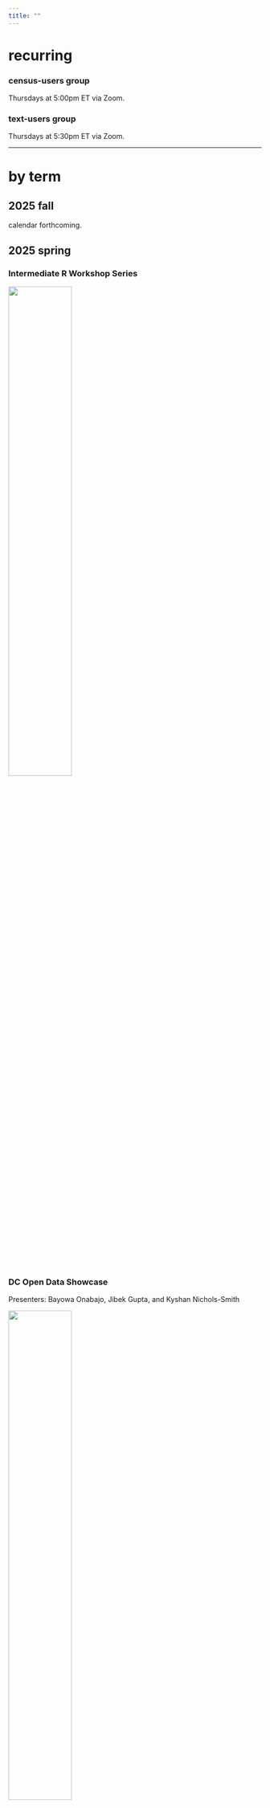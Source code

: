 ```yaml
---
title: ""
---
```


# recurring

### census-users group

Thursdays at 5:00pm ET via Zoom.

### text-users group

Thursdays at 5:30pm ET via Zoom.

---

# by term

## 2025 fall

calendar forthcoming.

## 2025 spring

### Intermediate R Workshop Series

![](img/events/spring25-workshop-series-old.png){width=50%}

### DC Open Data Showcase

Presenters: Bayowa Onabajo, Jibek Gupta, and Kyshan Nichols-Smith

![](img/events/2025-dc-open-data-showcase.jpg){width=50%}

## 2024 fall

### HBCU STEM Day

Presenter: Jibek Gupta

### Intermediate R/Posit Workshop for Social Scientists

Presenter: Lyrric Jackson

![](img/events/2024-nov-workshop.jpg){width=50%}

### The Mathematics of Democracy

Moderator: Jalil Cooper

![](img/events/volic-guest-workshop.png){width=50%}

### Chocolate City Mathy Hour

Presenter: Zoe Williams

![](img/events/chocolate-city.png){width=50%}

## 2024 spring

### Bob Moses Conference

Presenters: Kade Davis, Gabriella La Cour, Basil Ghali, and Qyana Stewart

[![Bob Moses Conference](img/events/bob-moses-conf copy.png){width=75%}](https://www.bobmosesconference.com/)

## 2023 spring

### American Educational Research Association (AERA) conference

Presenters: Nathan Alexander, Blake O'Neal Turner, Darnell Leatherwood, Francis Henderson, David Wallace, Candace Kyles

## 2021 fall

### Institute for Mathematics and Democracy (IMD) Conference

Presenter: Jalil Cooper

[![Institute for Mathematics and Democracy Conference](img/events/imd-2021-conf.png){width=75%}](https://mathematics-democracy-institute.org/2021-conference/)

## pre-2020

![nathan alexander and bob moses at the 2017 data for Black Lives Conference](/img/historical-figs/nathan-bob.jpg){width=40%}





